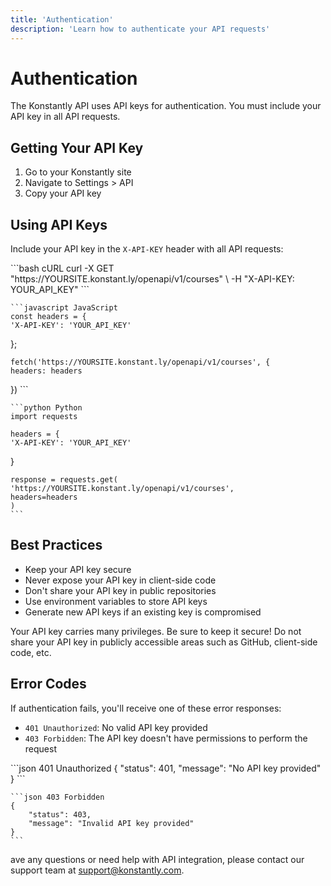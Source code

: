 ```yaml
---
title: 'Authentication'
description: 'Learn how to authenticate your API requests'
---
```


# Authentication

The Konstantly API uses API keys for authentication. You must include your API key in all API requests.

## Getting Your API Key

1. Go to your Konstantly site
2. Navigate to Settings > API
3. Copy your API key

## Using API Keys

Include your API key in the `X-API-KEY` header with all API requests:

<CodeGroup>
    ```bash cURL
    curl -X GET "https://YOURSITE.konstant.ly/openapi/v1/courses" \
    -H "X-API-KEY: YOUR_API_KEY"
    ```

    ```javascript JavaScript
    const headers = {
    'X-API-KEY': 'YOUR_API_KEY'
};

    fetch('https://YOURSITE.konstant.ly/openapi/v1/courses', {
    headers: headers
})
    ```

    ```python Python
    import requests

    headers = {
    'X-API-KEY': 'YOUR_API_KEY'
}

    response = requests.get(
    'https://YOURSITE.konstant.ly/openapi/v1/courses',
    headers=headers
    )
    ```
</CodeGroup>

## Best Practices

- Keep your API key secure
- Never expose your API key in client-side code
- Don't share your API key in public repositories
- Use environment variables to store API keys
- Generate new API keys if an existing key is compromised

<Warning>
    Your API key carries many privileges. Be sure to keep it secure! Do not share your API key in publicly accessible areas such as GitHub, client-side code, etc.
</Warning>

## Error Codes

If authentication fails, you'll receive one of these error responses:

- `401 Unauthorized`: No valid API key provided
- `403 Forbidden`: The API key doesn't have permissions to perform the request

<ResponseExample>
    ```json 401 Unauthorized
    {
        "status": 401,
        "message": "No API key provided"
    }
    ```

    ```json 403 Forbidden
    {
        "status": 403,
        "message": "Invalid API key provided"
    }
    ```
</ResponseExample>ave any questions or need help with API integration, please contact our support team at [support@konstantly.com](mailto:support@konstantly.com).